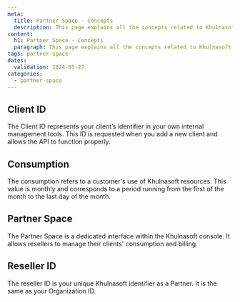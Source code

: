 ```yaml
---
meta:
  title: Partner Space - Concepts
  description: This page explains all the concepts related to Khulnasoft Partner Space
content:
  h1: Partner Space - Concepts
  paragraph: This page explains all the concepts related to Khulnasoft Partner Space
tags: partner-space
dates:
  validation: 2024-05-27
categories:
  - partner-space
---
```


## Client ID

The Client ID represents your client’s identifier in your own internal management tools. This ID is requested when you add a new client and allows the API to function properly. 

## Consumption

The consumption refers to a customer's use of Khulnasoft resources. This value is monthly and corresponds to a period running from the first of the month to the last day of the month. 

## Partner Space

The Partner Space is a dedicated interface within the Khulnasoft console. It allows resellers to manage their clients' consumption and billing. 

## Reseller ID

The reseller ID is your unique Khulnasoft identifier as a Partner. It is the same as your Organization ID.
